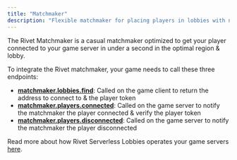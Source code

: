 ```yaml
---
title: "Matchmaker"
description: "Flexible matchmaker for placing players in lobbies with no wait times."
---
```


The Rivet Matchmaker is a casual matchmaker optimized to get your player connected to your game server in under a second in the optimal region & lobby.

To integrate the Rivet matchmaker, your game needs to call these three endpoints:

- **[matchmaker.lobbies.find](/matchmaker/api/post-lobbies-find)**: Called on the game client to return the address to connect to & the player token
- **[matchmaker.players.connected](/matchmaker/api/post-players-connected)**: Called on the game server to notify the matchmaker the player connected & verify the player token
- **[matchmaker.players.disconnected](/matchmaker/api/post-players-disconnected)**: Called on the game server to notify the matchmaker the player disconnected

Read more about how Rivet Serverless Lobbies operates your game servers [here](/serverless-lobbies/introduction).

<CardGroup>
	<Card
		title="How the matchmaker chooses lobbies"
		icon="magnifying-glass"
		iconType="duotone"
		href="/matchmaker/concepts/finding-lobby"
	/>
	<Card
		title="Lobby environment variables"
		icon="list"
		iconType="duotone"
		href="/matchmaker/concepts/lobby-env"
	/>
	<Card
		title="matchmaker.lobbies.find"
		icon="code"
		iconType="duotone"
		href="/matchmaker/api/post-lobbies-find"
	/>
	<Card
		title="matchmaker.players.connected"
		icon="code"
		iconType="duotone"
		href="/matchmaker/api/post-players-connected"
	/>
	<Card
		title="matchmaker.players.disconnected"
		icon="code"
		iconType="duotone"
		href="/matchmaker/api/post-players-disconnected"
	/>
	<Card
		title="matchmaker.lobbies.ready"
		icon="code"
		iconType="duotone"
		href="/matchmaker/api/post-lobbies-ready"
	/>
</CardGroup>
